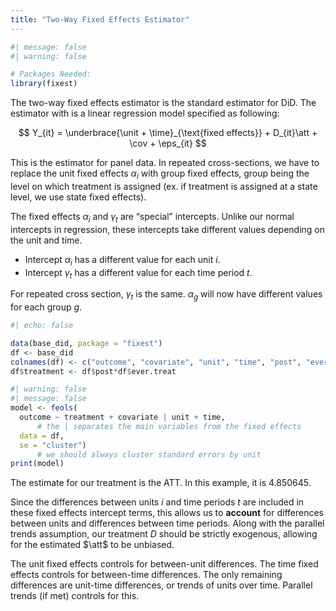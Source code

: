 ```yaml
---
title: "Two-Way Fixed Effects Estimator"
---
```


```r
#| message: false
#| warning: false

# Packages Needed:
library(fixest)
```

The two-way fixed effects estimator is the standard estimator for DiD. The estimator with is a linear regression model specified as following:

$$
Y_{it} = \underbrace{\unit + \time}_{\text{fixed effects}} + D_{it}\att + \cov + \eps_{it}
$$

::: small
This is the estimator for panel data. In repeated cross-sections, we have to replace the unit fixed effects $\alpha_i$ with group fixed effects, group being the level on which treatment is assigned (ex. if treatment is assigned at a state level, we use state fixed effects).
:::

The fixed effects $\alpha_i$ and $\gamma_t$ are "special" intercepts. Unlike our normal intercepts in regression, these intercepts take different values depending on the unit and time.

-   Intercept $\alpha_i$ has a different value for each unit $i$.
-   Intercept $\gamma_t$ has a different value for each time period $t$.

::: small
For repeated cross section, $\gamma_t$ is the same. $\alpha_g$ will now have different values for each group $g$.
:::

```r
#| echo: false

data(base_did, package = "fixest")
df <- base_did
colnames(df) <- c("outcome", "covariate", "unit", "time", "post", "ever.treat")
df$treatment <- df$post*df$ever.treat
```

```r
#| warning: false
#| message: false
model <- feols(
  outcome ~ treatment + covariate | unit + time,
      # the | separates the main variables from the fixed effects
  data = df,
  se = "cluster")
      # we should always cluster standard errors by unit
print(model)
```

::: small
The estimate for our treatment is the ATT. In this example, it is 4.850645.
:::

Since the differences between units $i$ and time periods $t$ are included in these fixed effects intercept terms, this allows us to **account** for differences between units and differences between time periods. Along with the parallel trends assumption, our treatment $D$ should be strictly exogenous, allowing for the estimated $\att$ to be unbiased.

::: small
The unit fixed effects controls for between-unit differences. The time fixed effects controls for between-time differences. The only remaining differences are unit-time differences, or trends of units over time. Parallel trends (if met) controls for this.
:::
